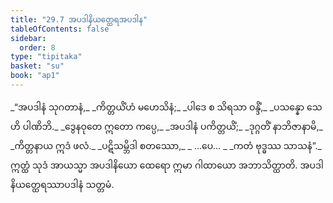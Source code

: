 ```yaml
---
title: "29.7 အပဒါနိယတ္ထေရအပဒါန"
tableOfContents: false
sidebar:
  order: 8
type: "tipitaka"
basket: "su"
book: "ap1"
---
```



<DynamicBreadcrumb />

<Division number="30" book="ap1">

<Paragraph number="3328" type="verses" book="ap1">
_“အပဒါနံ သုဂတာနံ,_  
_ကိတ္တယိံဟံ မဟေသိနံ;_  
_ပါဒေ စ သိရသာ ဝန္ဒိံ,_  
_ပသန္နော သေဟိ ပါဏိဘိ._  

</Paragraph>

</Division>
<Division number="31" book="ap1">

<Paragraph number="3329" type="verses" book="ap1">
_ဒွေနဝုတေ ဣတော ကပ္ပေ,_  
_အပဒါနံ ပကိတ္တယိံ;_  
_ဒုဂ္ဂတိံ နာဘိဇာနာမိ,_  
_ကိတ္တနာယ ဣဒံ ဖလံ._  

</Paragraph>

</Division>
<Division number="32" book="ap1">

<Paragraph number="3330" type="verses" book="ap1">
_ပဋိသမ္ဘိဒါ စတဿော,_  
_ …ပေ… _  
_ကတံ ဗုဒ္ဓဿ သာသနံ”._  

</Paragraph>

<Paragraph number="3331" book="ap1">
ဣတ္ထံ သုဒံ အာယသ္မာ အပဒါနိယော ထေရော ဣမာ ဂါထာယော အဘာသိတ္ထာတိ.

</Paragraph>
</Division>

<Paragraph number="3332" type="center" book="ap1">
အပဒါနိယတ္ထေရဿာပဒါနံ သတ္တမံ.
</Paragraph>